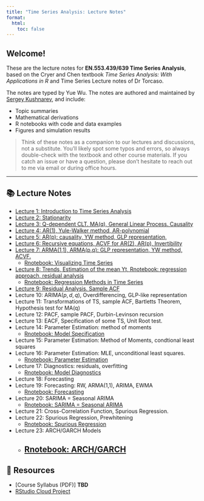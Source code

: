 ```yaml
---
title: "Time Series Analysis: Lecture Notes"
format:
  html:
    toc: false
---
```


## Welcome!

These are the lecture notes for **EN.553.439/639 Time Series Analysis**, based on the Cryer and Chen textbook *Time Series Analysis: With Applications in R* and Time Series Lecture notes of Dr Torcaso.

The notes are typed by Yue Wu. The notes are authored and maintained by [Sergey Kushnarev](about.qmd), and include:

- Topic summaries
- Mathematical derivations
- R notebooks with code and data examples
- Figures and simulation results

> Think of these notes as a companion to our lectures and discussions, not a substitute. You'll likely spot some typos and errors, so always double-check with the textbook and other course materials. If you catch an issue or have a question, please don't hesitate to reach out to me via email or during office hours.

---

## 📚 Lecture Notes

- [Lecture 1: Introduction to Time Series Analysis](TSA-Lecture01.qmd)
- [Lecture 2: Stationarity](TSA-Lecture02.qmd)
- [Lecture 3: Q-dependent CLT. MA(q), General Linear Process. Causality](TSA-Lecture03.qmd)
- [Lecture 4: AR(1), Yule-Walker method, AR-polynomial](TSA-Lecture04.qmd)
- [Lecture 5: AR(p): causality, YW method, GLP representation, ](TSA-Lecture05.qmd)
- [Lecture 6: Recursive equations, ACVF for AR(2), AR(p), Invertibility](TSA-Lecture06.qmd)
- [Lecture 7: ARMA(1,1), ARMA(p,q): GLP representation, YW method, ACVF.](TSA-Lecture07.qmd)
  - [Rnotebook: Visualizing Time Series](TSA-Lecture07-plots.qmd)
- [Lecture 8: Trends, Estimation of the mean Yt, Rnotebook: regression approach, residual analysis](TSA-Lecture08.qmd)
  - [Rnotebook: Regression Methods in Time Series](TSA-Lecture08-regression-methods.qmd)
- [Lecture 9: Residual Analysis. Sample ACF](TSA-Lecture09.qmd)
- Lecture 10: ARIMA($p,d,q$), Overdifferencing, GLP-like representation
- Lecture 11: Transformations of TS, sample ACF, Bartletts Theorem, Hypothesis test for MA(q)
- Lecture 12: PACF, sample PACF, Durbin-Levinson recursion
- Lecture 13: EACF, Specification of some TS, Unit Root test.
- Lecture 14: Parameter Estimation: method of moments
  - [Rnotebook: Model Specification](TSA-Lecture14-model-specification.qmd)
- Lecture 15: Parameter Estimation: Method of Moments, condtional least squares
- Lecture 16: Parameter Estimation: MLE, unconditional least squares.
  - [Rnotebook: Parameter Estimation](TSA-Lecture16-parameter-estimation.qmd)
- Lecture 17: Diagnostics: residuals, overfitting
  - [Rnotebook: Model Diagnostics](TSA-Lecture17-model-diagnostics.qmd)
- Lecture 18: Forecasting
- Lecture 19: Forecasting: RW, ARMA(1,1), ARIMA, EWMA
  - [Rnotebook: Forecasting](TSA-Lecture19-forecasting.qmd)
- Lecture 20: SARIMA = Seasonal ARIMA
  - [Rnotebook: SARIMA = Seasonal ARIMA](TSA-Lecture20-sarima.qmd)
- Lecture 21: Cross-Correlation Function, Spurious Regression.
- Lecture 22: Spurious Regression, Prewhitening
  - [Rnotebook: Spurious Regression](TSA-Lecture22-spurious.qmd)
- Lecture 23: ARCH/GARCH Models
  - [Rnotebook: ARCH/GARCH](TSA-Lecture23-arch-garch.qmd)
---

## 🔗 Resources

- [Course Syllabus (PDF)] **TBD**
- [RStudio Cloud Project](https://posit.cloud/)


